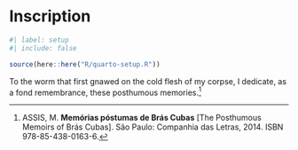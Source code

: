 <!-- %:::% .common h1 begin %:::% -->
# Inscription {.unnumbered}
<!-- %:::% .common h1 end %:::% -->

```r
#| label: setup
#| include: false

source(here::here("R/quarto-setup.R"))
```

::: {.content-visible when-format="html"}
To the worm that first gnawed on the cold flesh of my corpse, I dedicate, as a fond remembrance, these posthumous memories.[^1]

[^1]: ASSIS, M. __Memórias póstumas de Brás Cubas__ [The Posthumous Memoirs of Brás Cubas]. São Paulo: Companhia das Letras, 2014. ISBN 978-85-438-0163-6.

:::

::: {.content-visible when-format="pdf"}
<!-- %:::% inscription body begin %:::% -->
\textit{To the worm that first gnawed on the cold flesh of my corpse,}

\textit{I dedicate, as a fond remembrance, these posthumous memories.}\footnotemark{}

\footnotetext{ASSIS, M. \textbf{Memórias póstumas de Brás Cubas} [The Posthumous Memoirs of Brás Cubas]. São Paulo: Companhia das Letras, 2014. ISBN 978-85-438-0163-6.}
<!-- %:::% inscription body end %:::% -->
:::
